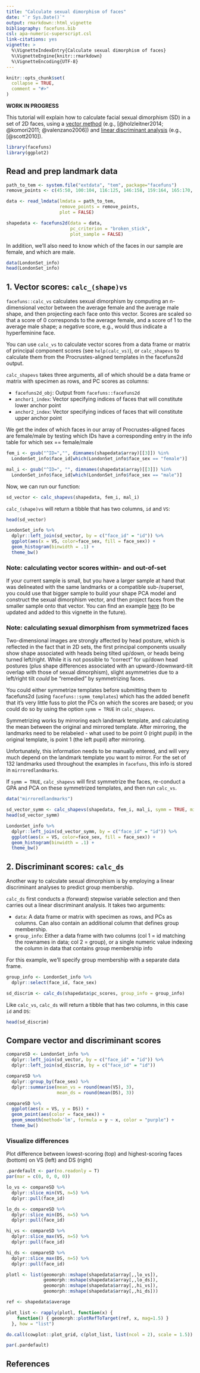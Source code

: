```yaml
---
title: "Calculate sexual dimorphism of faces"
date: "`r Sys.Date()`"
output: rmarkdown::html_vignette
bibliography: facefuns.bib
csl: apa-numeric-superscript.csl
link-citations: yes
vignette: >
  %\VignetteIndexEntry{Calculate sexual dimorphism of faces}
  %\VignetteEngine{knitr::rmarkdown}
  %\VignetteEncoding{UTF-8}
---
```


```r
knitr::opts_chunk$set(
  collapse = TRUE,
  comment = "#>"
)
```

**WORK IN PROGRESS**

This tutorial will explain how to calculate facial sexual dimorphism (SD) in a set of 2D faces, using a [vector method](#vs) (e.g., [@holzleitner2014; @komori2011; @valenzano2006]) and [linear discriminant analysis](#ds) (e.g., [@scott2010]).

```r
library(facefuns)
library(ggplot2)
```

## Read and prep landmark data

```r
path_to_tem <- system.file("extdata", "tem", package="facefuns")
remove_points <- c(45:50, 100:104, 116:125, 146:158, 159:164, 165:170, 171:174, 175:179, 184:185)

data <- read_lmdata(lmdata = path_to_tem,
                    remove_points = remove_points,
                    plot = FALSE)

shapedata <- facefuns2d(data = data,
                        pc_criterion = "broken_stick",
                        plot_sample = FALSE)
```

In addition, we'll also need to know which of the faces in our sample are female, and which are male.

```r
data(LondonSet_info)
head(LondonSet_info)
```

## 1. Vector scores: `calc_(shape)vs`{#vs}

`facefuns::calc_vs` calculates sexual dimorphism by computing an n-dimensional vector between the average female and the average male shape, and then projecting each face onto this vector. Scores are scaled so that a score of 0 corresponds to the average female, and a score of 1 to the average male shape; a negative score, e.g., would thus indicate a hyperfeminine face.

You can use `calc_vs` to calculate vector scores from a data frame or matrix of principal component scores (see `help(calc_vs)`), or `calc_shapevs` to calculate them from the Procrustes-aligned templates in the facefuns2d output.

`calc_shapevs` takes three arguments, all of which should be a data frame or matrix with specimen as rows, and PC scores as columns:

* `facefuns2d_obj`: Output from `facefuns::facefuns2d`
* `anchor1_index`: Vector specifying indices of faces that will constitute lower anchor point     
* `anchor2_index`: Vector specifying indices of faces that will constitute upper anchor point    

We get the index of which faces in our array of Procrustes-aligned faces are female/male by testing which IDs have a corresponding entry in the info table for which sex == female/male

```r
fem_i <- gsub("^ID=","", dimnames(shapedata$array)[[3]]) %in%
  LondonSet_info$face_id[which(LondonSet_info$face_sex == "female")]

mal_i <- gsub("^ID=", "", dimnames(shapedata$array)[[3]]) %in%
  LondonSet_info$face_id[which(LondonSet_info$face_sex == "male")]
```

Now, we can run our function:
```r
sd_vector <- calc_shapevs(shapedata, fem_i, mal_i)
```

`calc_(shape)vs` will return a tibble that has two columns, `id` and `VS`:

```r
head(sd_vector)
```

```r
LondonSet_info %>%
  dplyr::left_join(sd_vector, by = c("face_id" = "id")) %>%
  ggplot(aes(x = VS, color=face_sex, fill = face_sex)) +
  geom_histogram(binwidth = .1) +
  theme_bw()
```

### Note: calculating vector scores within- and out-of-set

If your current sample is small, but you have a larger sample at hand that was delineated with the same landmarks or a compatible sub-/superset, you could use that bigger sample to build your shape PCA model and construct the sexual dimorphism vector, and then project faces from the smaller sample onto that vector. You can find an example [here](https://osf.io/s7c2z/) (to be updated and added to this vignette in the future).

### Note: calculating sexual dimorphism from symmetrized faces

Two-dimensional images are strongly affected by head posture, which is reflected in the fact that in 2D sets, the first principal components usually show shape associated with heads being tilted up/down, or heads being turned left/right. While it is not possible to "correct" for up/down head postures (plus shape differences associated with an upward-/downward-tilt overlap with those of sexual dimorphism), slight asymmetries due to a left/right tilt *could* be "remedied" by symmetrizing faces.

You could either symmetrize templates before submitting them to facefuns2d (using `facefuns::symm_templates`) which has the added benefit that it's very little fuss to plot the PCs on which the scores are based; or you could do so by using the option `symm = TRUE` in `calc_shapevs`.

Symmetrizing works by mirroring each landmark template, and calculating the mean between the original and mirrored template. After mirroring, the landmarks need to be relabeled - what used to be point 0 (right pupil) in the original template, is point 1 (the left pupil) after mirroring.

Unfortunately, this information needs to be manually entered, and will very much depend on the landmark template you want to mirror. For the set of 132 landmarks used throughout the examples in `facefuns`, this info is stored in `mirroredlandmarks`.

If `symm = TRUE`, `calc_shapevs` will first symmetrize the faces, re-conduct a GPA and PCA on these symmetrized templates, and then run `calc_vs`.

```r
data("mirroredlandmarks")

sd_vector_symm <- calc_shapevs(shapedata, fem_i, mal_i, symm = TRUE, mirroredlandmarks = mirroredlandmarks)
head(sd_vector_symm)

LondonSet_info %>%
  dplyr::left_join(sd_vector_symm, by = c("face_id" = "id")) %>%
  ggplot(aes(x = VS, color=face_sex, fill = face_sex)) +
  geom_histogram(binwidth = .1) +
  theme_bw()
```

## 2. Discriminant scores: `calc_ds`{#ds}

Another way to calculate sexual dimorphism is by employing a linear discriminant analyses to predict group membership.

`calc_ds` first conducts a (forward) stepwise variable selection and then carries out a linear discriminant analysis. It takes two arguments:

* `data`: A data frame or matrix with specimen as rows, and PCs as columns. Can also contain an additional column that defines group membership.
* `group_info`: Either a data frame with two columns (col 1 = id matching the rownames in data; col 2 = group), or a single numeric value indexing the column in data that contains group membership info

For this example, we'll specify group membership with a separate data frame.

```r
group_info <- LondonSet_info %>%
  dplyr::select(face_id, face_sex)

sd_discrim <- calc_ds(shapedata$pc_scores, group_info = group_info)
```

Like `calc_vs`, `calc_ds` will return a tibble that has two columns, in this case `id` and `DS`:

```r
head(sd_discrim)
```

## Compare vector and discriminant scores

```r
compareSD <- LondonSet_info %>%
  dplyr::left_join(sd_vector, by = c("face_id" = "id")) %>%
  dplyr::left_join(sd_discrim, by = c("face_id" = "id"))

compareSD %>%
  dplyr::group_by(face_sex) %>%
  dplyr::summarise(mean_vs = round(mean(VS), 3),
                   mean_ds = round(mean(DS), 3))

compareSD %>%
  ggplot(aes(x = VS, y = DS)) +
  geom_point(aes(color = face_sex)) +
  geom_smooth(method='lm', formula = y ~ x, color = "purple") +
  theme_bw()
```

### Visualize differences

Plot difference between lowest-scoring (top) and highest-scoring faces (bottom) on VS (left) and DS (right)

```r

.pardefault <- par(no.readonly = T)
par(mar = c(0, 0, 0, 0))

lo_vs <- compareSD %>%
  dplyr::slice_min(VS, n=5) %>%
  dplyr::pull(face_id)

lo_ds <- compareSD %>%
  dplyr::slice_min(DS, n=5) %>%
  dplyr::pull(face_id)

hi_vs <- compareSD %>%
  dplyr::slice_max(VS, n=5) %>%
  dplyr::pull(face_id)

hi_ds <- compareSD %>%
  dplyr::slice_max(DS, n=5) %>%
  dplyr::pull(face_id)

plotl <- list(geomorph::mshape(shapedata$array[,,lo_vs]),
              geomorph::mshape(shapedata$array[,,lo_ds]),
              geomorph::mshape(shapedata$array[,,hi_vs]),
              geomorph::mshape(shapedata$array[,,hi_ds]))

ref <- shapedata$average

plot_list <- rapply(plotl, function(x) {
    function() { geomorph::plotRefToTarget(ref, x, mag=1.5) }
  }, how = "list")

do.call(cowplot::plot_grid, c(plot_list, list(ncol = 2), scale = 1.5))

par(.pardefault)
```



## References
